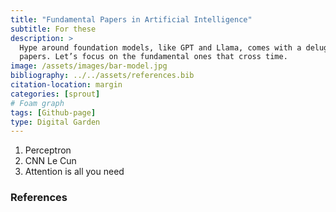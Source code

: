 ```yaml
---
title: "Fundamental Papers in Artificial Intelligence"
subtitle: For these
description: >
  Hype around foundation models, like GPT and Llama, comes with a deluge of
  papers. Let’s focus on the fundamental ones that cross time.
image: /assets/images/bar-model.jpg
bibliography: ../../assets/references.bib
citation-location: margin
categories: [sprout]
# Foam graph
tags: [Github-page]
type: Digital Garden
---
```


1. Perceptron
2. CNN Le Cun
3. Attention is all you need

### References

::: {#refs}
:::
